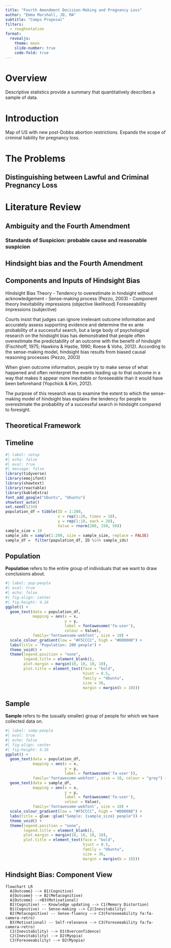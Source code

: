 ```yaml
---
title: "Fourth Amendment Decision-Making and Pregnancy Loss"
author: "Emma Marshall, JD, MA"
subtitle: "Comps Proposal"
filters: 
  - roughnotation
format: 
  revealjs:
    theme: moon
    slide-number: true
    code-fold: true
---
```


# Overview {background-color="#1A936F"}

Descriptive statistics provide a summary that quantitatively describes a [sample of data.]{.rn}

# Introduction 
Map of US with new post-Dobbs abortion restrictions. Expands the scope of criminal liability for pregnancy loss. 

# The Problems

## Distinguishing between Lawful and Criminal Pregnancy Loss

# Literature Review

## Ambiguity and the Fourth Amendment

### Standards of Suspicion: probable cause and reasonable suspicion

## Hindsight bias and the Fourth Amendment

## Components and Inputs of Hindsight Bias

Hindsight Bias Theory
-   Tendency to overestimate in hindsight without acknowledgement 
-   Sense-making process (Pezzo, 2003)
-   Component theory 
Inevitability impressions (objective likelihood) 
Foreseeability impressions (subjective) 

::: notes
Courts insist that judges can ignore irrelevant outcome information and accurately assess supporting evidence and determine the ex ante probability of a successful search, but a large body of psychological research on the hindsight bias has demonstrated that people often overestimate the predictability of an outcome with the benefit of hindsight (Fischhoff, 1975; Hawkins & Hastie, 1990; Roese & Vohs, 2012). 
According to the sense-making model, hindsight bias results from biased causal reasoning processes (Pezzo, 2003)

When given outcome information, people try to make sense of what  happened and often reinterpret the events leading up to that outcome in a way that makes it appear more inevitable or foreseeable than it would have been beforehand (Yopchick & Kim, 2012). 

The purpose of this research was to examine the extent to which the sense-making model of hindsight bias explains the tendency for people to overestimate the probability of a successful search in hindsight compared to foresight. 

:::
## Theoretical Framework

## Timeline


```r
#| label: setup
#| echo: false
#| eval: true
#| message: false
library(tidyverse)
library(emojifont)
library(showtext)
library(reactable)
library(kableExtra)
font_add_google("Ubuntu", "Ubuntu")
showtext_auto()
set.seed(1234)
population_df = tibble(ID = 1:200, 
                       x = rep(1:20, times = 10),
                       y = rep(1:10, each = 20),
                       Value = rnorm(200, 250, 50))
sample_size = 10
sample_ids = sample(1:200, size = sample_size, replace = FALSE)
sample_df =  filter(population_df, ID %in% sample_ids)
```

## Population

**Population** refers to the entire group of individuals that we want to draw conclusions about. 

```r
#| label: pop-people
#| eval: true
#| echo: false
#| fig-align: center
#| fig-height: 4.16
ggplot() +
  geom_text(data = population_df,
            mapping = aes(x = x,
                          y = y,
                          label = fontawesome('fa-user'),
                          colour = Value),
            family='fontawesome-webfont', size = 10) +
  scale_colour_gradient(low = "#F5CCCC", high = "#D00000") +
  labs(title = "Population: 200 people") +
  theme_void() +
  theme(legend.position = "none", 
        legend.title = element_blank(),
        plot.margin = margin(10, 10, 10, 10), 
        plot.title = element_text(face = "bold",
                                  hjust = 0.5,
                                  family = "Ubuntu",
                                  size = 36,
                                  margin = margin(b = 10)))

```

## Sample

**Sample** refers to the (usually smaller) group of people for which we have collected data on.

```r
#| label: samp-people
#| eval: true
#| echo: false
#| fig-align: center
#| fig-height: 4.16
ggplot() +
  geom_text(data = population_df,
            mapping = aes(x = x,
                          y = y,
                          label = fontawesome('fa-user')),
            family='fontawesome-webfont', size = 10, colour = "grey") +
  geom_text(data = sample_df,
            mapping = aes(x = x,
                          y = y,
                          label = fontawesome('fa-user'),
                          colour = Value),
            family='fontawesome-webfont', size = 10) +
  scale_colour_gradient(low = "#F5CCCC", high = "#D00000") +
  labs(title = glue::glue("Sample: {sample_size} people")) +
  theme_void() +
  theme(legend.position = "none", 
        legend.title = element_blank(),
        plot.margin = margin(10, 10, 10, 10), 
        plot.title = element_text(face = "bold",
                                  hjust = 0.5,
                                  family = "Ubuntu",
                                  size = 36,
                                  margin = margin(b = 10)))

```


## Hindsight Bias: Component View


```mermaid
flowchart LR
  A{Outcome} --> B1(Cognitive)
  A{Outcome} --> B2(Metacognitive)
  A{Outcome} -->B3(Motivational)
  B1(Cognitive) -- Knowledge updating --> C1(Memory Distortion)
  B1(Cognitive) -- Sense-making --> C2(Inevitability)
  B2(Metacognitive) -- Sense-fluency --> C3(Foreseeability fa:fa-camera-retro)
  B3(Motivational) -- Self-relevance --> C3(Foreseeability fa:fa-camera-retro)
  C2(Inevitability) --> D1(Overconfidence)
  C2(Inevitability) --> D2(Myopia)
  C3(Foreseeability) --> D2(Myopia)
```

